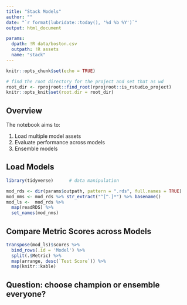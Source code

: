 ```yaml
---
title: "Stack Models"
author: ""
date: "`r format(lubridate::today(), '%d %b %Y')`"
output: html_document

params:
  dpath: !R data/boston.csv
  outpath: !R assets
  name: "stack"
---
```


```r
knitr::opts_chunk$set(echo = TRUE)

# find the root directory for the project and set that as wd
root_dir <- rprojroot::find_root(rprojroot::is_rstudio_project)
knitr::opts_knit$set(root.dir = root_dir)
```


## Overview

The notebook aims to:

1. Load multiple model assets
2. Evaluate performance across models
3. Ensemble models


## Load Models

```r
library(tidyverse)      # data manipulation

mod_rds <- dir(params$outpath, pattern = ".rds", full.names = TRUE)
mod_nms <- mod_rds %>% str_extract("^[^.]*") %>% basename() 
mod_ls <-  mod_rds %>% 
  map(readRDS) %>% 
  set_names(mod_nms)
```

## Compare Metric Scores across Models

```r
transpose(mod_ls)$scores %>% 
  bind_rows(.id = 'Model') %>% 
  split(.$Metric) %>% 
  map(arrange, desc(`Test Score`)) %>% 
  map(knitr::kable)
```


## Question: choose champion or ensemble everyone?


